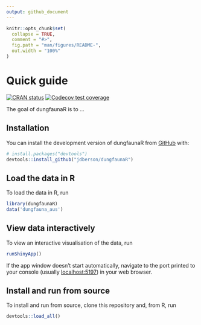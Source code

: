 ```yaml
---
output: github_document
---
```


<!-- README.md is generated from README.Rmd. Please edit that file -->

```r
knitr::opts_chunk$set(
  collapse = TRUE,
  comment = "#>",
  fig.path = "man/figures/README-",
  out.width = "100%"
)
```

# Quick guide

<!-- badges: start -->
[![CRAN status](https://www.r-pkg.org/badges/version/dungfaunaR)](https://CRAN.R-project.org/package=dungfaunaR)
[![Codecov test coverage](https://codecov.io/gh/jdberson/dungfaunaR/branch/master/graph/badge.svg)](https://app.codecov.io/gh/jdberson/dungfaunaR?branch=master)
<!-- badges: end -->

The goal of dungfaunaR is to ...

## Installation

You can install the development version of dungfaunaR from [GitHub](https://github.com/) with:

``` r
# install.packages("devtools")
devtools::install_github("jdberson/dungfaunaR")
```

## Load the data in R

To load the data in R, run

``` r
library(dungfaunaR)
data('dungfauna_aus')
```

## View data interactively

To view an interactive visualisation of the data, run
``` r
runShinyApp()
```
If the app window doesn't start automatically, navigate to the port printed to
your console (usually [localhost:5197](localhost:5197)) in your web browser.


## Install and run from source

To install and run from source, clone this repository and, from R, run
``` r
devtools::load_all()
```
